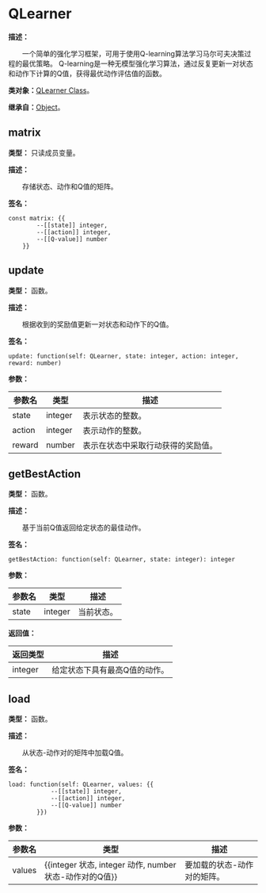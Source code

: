 
# QLearner

**描述：**

&emsp;&emsp;一个简单的强化学习框架，可用于使用Q-learning算法学习马尔可夫决策过程的最优策略。
Q-learning是一种无模型强化学习算法，通过反复更新一对状态和动作下计算的Q值，获得最优动作评估值的函数。

**类对象：**[QLearner Class](/docs/api/Class%20Object/QLearner)。

**继承自：**[Object](/docs/api/Class/Object)。

## matrix

**类型：** 只读成员变量。

**描述：**

&emsp;&emsp;存储状态、动作和Q值的矩阵。

**签名：**
```tl
const matrix: {{
		--[[state]] integer,
		--[[action]] integer,
		--[[Q-value]] number
	}}
```

## update

**类型：** 函数。

**描述：**

&emsp;&emsp;根据收到的奖励值更新一对状态和动作下的Q值。

**签名：**
```tl
update: function(self: QLearner, state: integer, action: integer, reward: number)
```

**参数：**

| 参数名 | 类型 | 描述 |
| --- | --- | --- |
| state | integer | 表示状态的整数。 |
| action | integer | 表示动作的整数。 |
| reward | number | 表示在状态中采取行动获得的奖励值。 |

## getBestAction

**类型：** 函数。

**描述：**

&emsp;&emsp;基于当前Q值返回给定状态的最佳动作。

**签名：**
```tl
getBestAction: function(self: QLearner, state: integer): integer
```

**参数：**

| 参数名 | 类型 | 描述 |
| --- | --- | --- |
| state | integer | 当前状态。 |

**返回值：**

| 返回类型 | 描述 |
| --- | --- |
| integer | 给定状态下具有最高Q值的动作。 |

## load

**类型：** 函数。

**描述：**

&emsp;&emsp;从状态-动作对的矩阵中加载Q值。

**签名：**
```tl
load: function(self: QLearner, values: {{
			--[[state]] integer,
			--[[action]] integer,
			--[[Q-value]] number
		}})
```

**参数：**

| 参数名 | 类型 | 描述 |
| --- | --- | --- |
| values | {{integer 状态, integer 动作, number 状态-动作对的Q值}} | 要加载的状态-动作对的矩阵。 |